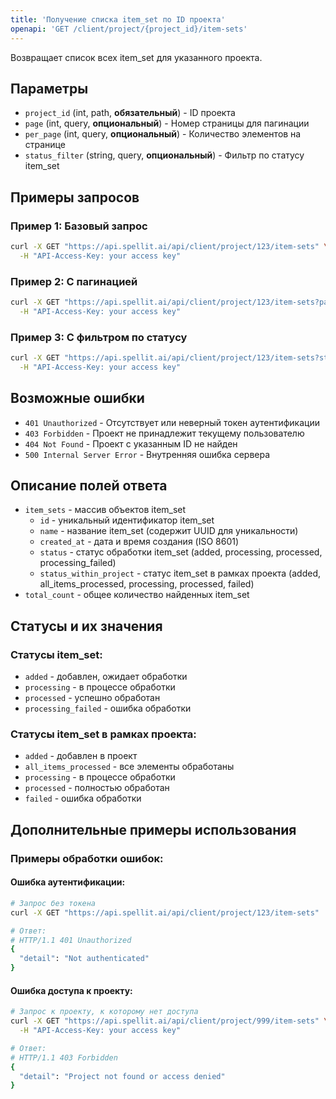```yaml
---
title: 'Получение списка item_set по ID проекта'
openapi: 'GET /client/project/{project_id}/item-sets'
---
```


<Callout emoji="📋">Возвращает список всех item_set для указанного проекта.</Callout>

## Параметры

- `project_id` (int, path, **обязательный**) - ID проекта
- `page` (int, query, **опциональный**) - Номер страницы для пагинации
- `per_page` (int, query, **опциональный**) - Количество элементов на странице
- `status_filter` (string, query, **опциональный**) - Фильтр по статусу item_set

## Примеры запросов

### Пример 1: Базовый запрос

```bash
curl -X GET "https://api.spellit.ai/api/client/project/123/item-sets" \
  -H "API-Access-Key: your access key"
```

### Пример 2: С пагинацией

```bash
curl -X GET "https://api.spellit.ai/api/client/project/123/item-sets?page=2&per_page=10" \
  -H "API-Access-Key: your access key"
```

### Пример 3: С фильтром по статусу

```bash
curl -X GET "https://api.spellit.ai/api/client/project/123/item-sets?status_filter=processed" \
  -H "API-Access-Key: your access key"
```

## Возможные ошибки

- `401 Unauthorized` - Отсутствует или неверный токен аутентификации
- `403 Forbidden` - Проект не принадлежит текущему пользователю
- `404 Not Found` - Проект с указанным ID не найден
- `500 Internal Server Error` - Внутренняя ошибка сервера

## Описание полей ответа

- `item_sets` - массив объектов item_set
  - `id` - уникальный идентификатор item_set
  - `name` - название item_set (содержит UUID для уникальности)
  - `created_at` - дата и время создания (ISO 8601)
  - `status` - статус обработки item_set (added, processing, processed, processing_failed)
  - `status_within_project` - статус item_set в рамках проекта (added, all_items_processed, processing, processed, failed)
- `total_count` - общее количество найденных item_set

## Статусы и их значения

### Статусы item_set:

- `added` - добавлен, ожидает обработки
- `processing` - в процессе обработки
- `processed` - успешно обработан
- `processing_failed` - ошибка обработки

### Статусы item_set в рамках проекта:

- `added` - добавлен в проект
- `all_items_processed` - все элементы обработаны
- `processing` - в процессе обработки
- `processed` - полностью обработан
- `failed` - ошибка обработки

## Дополнительные примеры использования

### Примеры обработки ошибок:

#### Ошибка аутентификации:

```bash
# Запрос без токена
curl -X GET "https://api.spellit.ai/api/client/project/123/item-sets"

# Ответ:
# HTTP/1.1 401 Unauthorized
{
  "detail": "Not authenticated"
}
```

#### Ошибка доступа к проекту:

```bash
# Запрос к проекту, к которому нет доступа
curl -X GET "https://api.spellit.ai/api/client/project/999/item-sets" \
  -H "API-Access-Key: your access key"

# Ответ:
# HTTP/1.1 403 Forbidden
{
  "detail": "Project not found or access denied"
}
```
